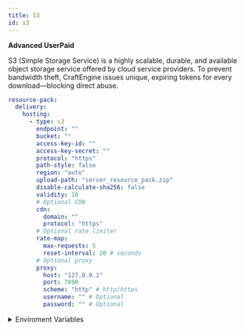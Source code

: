 ```yaml
---
title: S3
id: s3
---
```



<Highlight color="#1877F2">**Advanced User**</Highlight><Highlight color="#ae1010ff">**Paid**</Highlight>

S3 (Simple Storage Service) is a highly scalable, durable, and available object storage service offered by cloud service providers. To prevent bandwidth theft, CraftEngine issues unique, expiring tokens for every download—blocking direct abuse.

```yaml
resource-pack:
  delivery:
    hosting:
      - type: s3
        endpoint: ""
        bucket: ""
        access-key-id: ""
        access-key-secret: ""
        protocol: "https"
        path-style: false
        region: "auto"
        upload-path: "server_resource_pack.zip"
        disable-calculate-sha256: false
        validity: 10
        # Optional CDN
        cdn:
          domain: ""
          protocol: "https"
        # Optional rate limiter
        rate-map:
          max-requests: 5
          reset-interval: 20 # seconds
        # Optional proxy
        proxy:
          host: "127.0.0.1"
          port: 7890
          scheme: "http" # http/https
          username: "" # Optional
          password: "" # Optional
```

<details>
    <summary>Enviroment Variables</summary>
    - CE_S3_ACCESS_KEY_ID
    - CE_S3_ACCESS_KEY_SECRET
</details>
